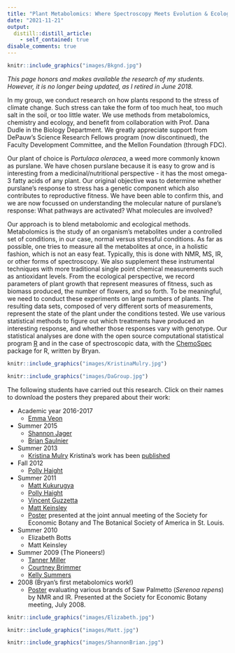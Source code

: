 ```yaml
---
title: "Plant Metabolomics: Where Spectroscopy Meets Evolution & Ecology"
date: "2021-11-21"
output:
  distill::distill_article:
    - self_contained: true
disable_comments: true
---
```


```r
knitr::include_graphics("images/Bkgnd.jpg")
```

*This page honors and makes available the research of my students.  However, it is no longer being updated, as I retired in June 2018.*


In my group, we conduct research on how plants respond to the stress of climate change.  Such stress can take the form of too much heat, too much salt in the soil, or too little water.  We use methods from metabolomics, chemistry and ecology, and benefit from collaboration with Prof. Dana Dudle in the Biology Department. We greatly appreciate support from DePauw's Science Research Fellows program (now discontinued), the Faculty Development Committee, and the Mellon Foundation (through FDC).

Our plant of choice is <em>Portulaca oleracea</em>, a weed more commonly known as purslane. We have chosen purslane because it is easy to grow and is interesting from a medicinal/nutritional perspective - it has the most omega-3 fatty acids of any plant. Our original objective was to determine whether purslane's response to stress has a genetic component which also contributes to reproductive fitness. We have been able to confirm this, and we are now focussed on understanding the molecular nature of purslane's response: What pathways are activated? What molecules are involved?

Our approach is to blend metabolomic and ecological methods. Metabolomics is the study of an organism's metabolites under a controlled set of conditions, in our case, normal versus stressful conditions. As far as possible, one tries to measure all the metabolites at once, in a holistic fashion, which is not an easy feat. Typically, this is done with NMR, MS, IR, or other forms of spectroscopy. We also supplement these instrumental techniques with more traditional single point chemical measurements such as antioxidant levels. From the ecological perspective, we record parameters of plant growth that represent measures of fitness, such as biomass produced, the number of flowers, and so forth. To be meaningful, we need to conduct these experiments on large numbers of plants. The resulting data sets, composed of very different sorts of measurements, represent the state of the plant under the conditions tested. We use various statistical methods to figure out which treatments have produced an interesting response, and whether those responses vary with genotype. Our statistical analyses are done with the open source computational statistical program [R](http://www.r-project.org/) and in the case of spectroscopic data, with the [ChemoSpec](https://CRAN.R-project.org/package=ChemoSpec) package for R, written by Bryan.

```r
knitr::include_graphics("images/KristinaMulry.jpg")
```

```r
knitr::include_graphics("images/DaGroup.jpg")
```

The following students have carried out this research.  Click on their names to download the posters they prepared about their work:

* Academic year 2016-2017
    + [Emma Veon](pdfs/Emma_2017_Poster.pdf)
* Summer 2015
    + [Shannon Jager](pdfs/Jagger_Saulnier_2015_Poster_1.pdf)
    + [Brian Saulnier](pdfs/Jagger_Saulnier_2015_Poster_2.pdf)
* Summer 2013
    + [Kristina Mulry](pdfs/Kristina_2013_Poster.pdf) Kristina's work has been [published](https://journals.plos.org/plosone/article?id=10.1371/journal.pone.0138723)
* Fall 2012
    + [Polly Haight](pdfs/ACS_2013_Poster.pdf)
* Summer 2011
    + [Matt Kukurugya](pdfs/Kuk_2011_Poster.pdf)
    + [Polly Haight](pdfs/Polly_2011_Poster.pdf)
    + [Vincent Guzzetta](pdfs/Vince_2011_Poster.pdf)
    + [Matt Keinsley](pdfs/Matt_2011_Poster.pdf)
    + [Poster](pdfs/SEB_2011_Poster.pdf) presented at the joint annual meeting of the Society for Economic Botany and The Botanical Society of America in St. Louis.
 * Summer 2010
    + Elizabeth Botts
    + Matt Keinsley
* Summer 2009 (The Pioneers!)
    + [Tanner Miller](pdfs/Tanner_2009_Poster.pdf)
    + [Courtney Brimmer](pdfs/Courtney_2009_Poster.pdf)
    + [Kelly Summers](pdfs/Kelly_2009_Poster.pdf)
* 2008 (Bryan's first metabolomics work!)
    + [Poster](pdfs/SrEPoster.pdf) evaluating various brands of Saw Palmetto (*Serenoa repens*) by NMR and IR.  Presented at the Society for Economic Botany meeting, July 2008.

```r
knitr::include_graphics("images/Elizabeth.jpg")
```

```r
knitr::include_graphics("images/Matt.jpg")
```

```r
knitr::include_graphics("images/ShannonBrian.jpg")
```

